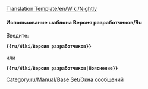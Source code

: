 <noinclude>[[Translation:Template/en/Wiki/Nightly]]</noinclude><noinclude>
</noinclude>{{en/Ambox| type  = notice
| image = en/NightlyIcon.png
| text  = <strong>Версия разработчиков</strong><br />Возможности, упомянутые в данном разделе в настоящее время доступны только в непроизводственных релизах, таких как [[ru/Archive/Community/Версия разработчиков|выпуски разработчиков]], бета-выпуски или релиз-кандидаты. {{{1|}}}
}}<noinclude>

====Использование шаблона Версия разработчиков/Ru====
Введите:

 '''<nowiki>{{ru/Wiki/Версия разработчиков}}</nowiki>'''

или

 '''<nowiki>{{ru/Wiki/Версия разработчиков|Пояснение}}</nowiki>'''

[[Category:ru/Manual/Base Set/Окна сообщений]]</noinclude>